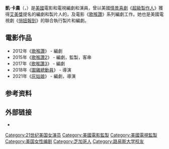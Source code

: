 {{Infobox person
|name=Kay Cannon
|image=Image:Kay Cannon.jpg
|caption = Cannon in September 2009
|birth_date=
|birth_place=[[美國|美國]]
|alma_mater=[[路易斯大學|路易斯大學]]
|occupation=編劇、演員、监制
|spouse={{marriage|[[傑森·蘇戴西斯|傑森·蘇戴西斯]]|2004|2010|reason=divorced}}<ref>{{cite web|url=http://www.usmagazine.com/celebrity-news/news/olivia-wilde-is-dating-jason-sudeikis-2011712|title=Exclusive: Olivia Wilde Is Dating Jason Sudeikis!|date=December 7, 2011|work=''[[Us_Weekly|Us Weekly]]|accessdate=2015-06-21|archive-date=2015-06-10|archive-url=https://web.archive.org/web/20150610215601/http://www.usmagazine.com/celebrity-news/news/olivia-wilde-is-dating-jason-sudeikis-2011712|dead-url=no}}</ref><br>{{marriage|Eben Russell|2012}}; 1 child}}

'''凱·卡農'''（{{lang-en|Kay Cannon}}，{{bd|1985年|8月9日|||K}}）是[[美國|美國]]電影和電視編劇和演員，曾以美國[[情景喜劇|情景喜劇]]《[[超級製作人|超級製作人]]》獲得[[艾美獎|艾美獎]]提名的編劇和製片人的，及電影《[[歌喉讚|歌喉讚]]》系列編劇工作。她也是美國電視劇《[[俏妞報到|俏妞報到]]》的聯合執行製片和編劇。

==電影作品==
*2012年《[[歌喉讚|歌喉讚]]》 - 編劇
*2015年《[[歌喉讚2|歌喉讚2]]》 - 編劇，監製，客串
*2017年《[[歌喉讚3|歌喉讚3]]》 - 編劇
*2018年《[[圍雞總動員|圍雞總動員]]》 - 導演
*2021年《[[灰姑娘_(2021年電影)|灰姑娘]]》 - 編劇，導演

== 参考资料 ==
{{reflist}}

==外部链接==
* {{IMDb name|id=0134224|name=Kay Cannon}}

{{DEFAULTSORT:Cannon}}
[[Category:21世纪美国女演员|Category:21世纪美国女演员]]
[[Category:美國電影監製|Category:美國電影監製]]
[[Category:美國電視監製|Category:美國電視監製]]
[[Category:美国女性编剧|Category:美国女性编剧]]
[[Category:芝加哥人|Category:芝加哥人]]
[[Category:路易斯大学校友|Category:路易斯大学校友]]